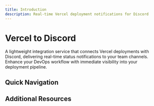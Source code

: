 ```yaml
---
title: Introduction
description: Real-time Vercel deployment notifications for Discord
---
```


# Vercel to Discord

A lightweight integration service that connects Vercel deployments with Discord,
delivering real-time status notifications to your team channels. Enhance your
DevOps workflow with immediate visibility into your deployment pipeline.

## Quick Navigation

<Cards>
  <Card title='Setup Guide' href='/docs/setup-guide' />
  <Card title='Advanced Configuration' href='/docs/advanced-configuration' />
</Cards>

## Additional Resources

<Cards>
  <Card title='GitHub Repository' href='https://github.com/kWAYTV/vercord' />
  <Card
    title='Report an Issue'
    href='https://github.com/kWAYTV/vercord/issues/new'
  />
</Cards>
